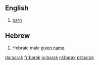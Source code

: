 ==English==
# [[barn]]

==Hebrew==
# Hebraic male [[given name]].

[[da:barak]]
[[fr:barak]]
[[io:barak]]
[[nl:barak]]
[[pt:barak]]
